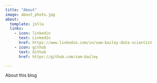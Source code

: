 ```yaml
---
title: "About"
image: about_photo.jpg
about:
  template: jolla
  links:
    - icon: linkedin
      text: LinkedIn
      href: https://www.linkedin.com/in/sam-bailey-data-scientist
    - icon: github
      text: Github
      href: https://github.com/sam-bailey

---
```


About this blog
